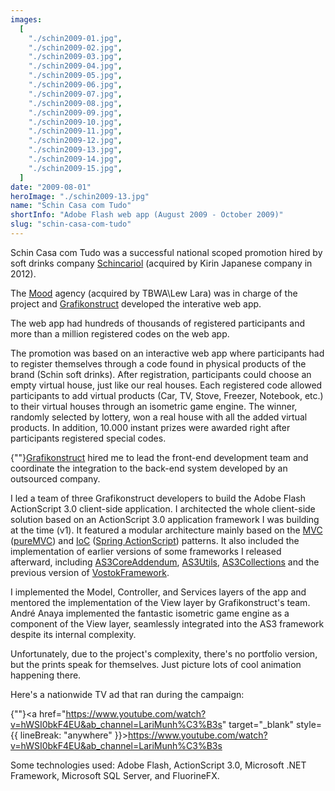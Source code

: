 ```yaml
---
images:
  [
    "./schin2009-01.jpg",
    "./schin2009-02.jpg",
    "./schin2009-03.jpg",
    "./schin2009-04.jpg",
    "./schin2009-05.jpg",
    "./schin2009-06.jpg",
    "./schin2009-07.jpg",
    "./schin2009-08.jpg",
    "./schin2009-09.jpg",
    "./schin2009-10.jpg",
    "./schin2009-11.jpg",
    "./schin2009-12.jpg",
    "./schin2009-13.jpg",
    "./schin2009-14.jpg",
    "./schin2009-15.jpg",
  ]
date: "2009-08-01"
heroImage: "./schin2009-13.jpg"
name: "Schin Casa com Tudo"
shortInfo: "Adobe Flash web app (August 2009 - October 2009)"
slug: "schin-casa-com-tudo"
---
```



Schin Casa com Tudo was a successful national scoped promotion hired by soft drinks company <a href="https://web.archive.org/web/20121209070623/http://www.brasilkirin.com.br/" target="_blank">Schincariol</a> (acquired by Kirin Japanese company in 2012).

The <a href="http://www.agenciamood.com.br" target="_blank">Mood</a> agency (acquired by TBWA\Lew Lara) was in charge of the project and <a href="https://www.linkedin.com/company/grafikonstruct/" target="_blank">Grafikonstruct</a> developed the interative web app.

The web app had hundreds of thousands of registered participants and more than a million registered codes on the web app.

The promotion was based on an interactive web app where participants had to register themselves through a code found in physical products of the brand (Schin soft drinks). After registration, participants could choose an empty virtual house, just like our real houses. Each registered code allowed participants to add virtual products (Car, TV, Stove, Freezer, Notebook, etc.) to their virtual houses through an isometric game engine. The winner, randomly selected by lottery, won a real house with all the added virtual products. In addition, 10.000 instant prizes were awarded right after participants registered special codes.

{""}<a href="https://www.linkedin.com/company/grafikonstruct/" target="_blank">Grafikonstruct</a> hired me to lead the front-end development team and coordinate the integration to the back-end system developed by an outsourced company.

I led a team of three Grafikonstruct developers to build the Adobe Flash ActionScript 3.0 client-side application. I architected the whole client-side solution based on an ActionScript 3.0 application framework I was building at the time (v1). It featured a modular architecture mainly based on the <a href="http://en.wikipedia.org/wiki/Model%E2%80%93view%E2%80%93controller" target="_blank">MVC</a> (<a href="http://puremvc.org" target="_blank">pureMVC</a>) and <a href="http://en.wikipedia.org/wiki/Inversion_of_control" target="_blank">IoC</a> (<a href="https://web.archive.org/web/20120111035944/http://www.springactionscript.org/" target="_blank">Spring ActionScript</a>) patterns. It also included the implementation of earlier versions of some frameworks I released afterward, including <a href="http://as3coreaddendum.org" target="_blank">AS3CoreAddendum</a>, <a href="http://as3utils.org" target="_blank">AS3Utils</a>, <a href="http://as3collections.org" target="_blank">AS3Collections</a> and the previous version of <a href="http://vostokframework.org" target="_blank">VostokFramework</a>.

I implemented the Model, Controller, and Services layers of the app and mentored the implementation of the View layer by Grafikonstruct's team. André Anaya implemented the fantastic isometric game engine as a component of the View layer, seamlessly integrated into the AS3 framework despite its internal complexity.

Unfortunately, due to the project's complexity, there's no portfolio version, but the prints speak for themselves. Just picture lots of cool animation happening there.

Here's a nationwide TV ad that ran during the campaign:

{""}<a href="https://www.youtube.com/watch?v=hWSI0bkF4EU&ab_channel=LariMunh%C3%B3s" target="\_blank" style={{ lineBreak: "anywhere" }}>https://www.youtube.com/watch?v=hWSI0bkF4EU&ab_channel=LariMunh%C3%B3s</a>

Some technologies used: Adobe Flash, ActionScript 3.0, Microsoft .NET Framework, Microsoft SQL Server, and FluorineFX.

<br />
<br />

<FlexBoxRowSpaceBetween>
  <LinkButtonLeftArrowIcon
    align-self="flex-start"
    text="Schin Caiu na Rede"
    to="/portfolio/schin-caiu-na-rede/"
  />
  <LinkButtonRightArrowIcon
    align-self="flex-end"
    text="Conspiração Filmes"
    to="/portfolio/conspiracao/"
  />
</FlexBoxRowSpaceBetween>
